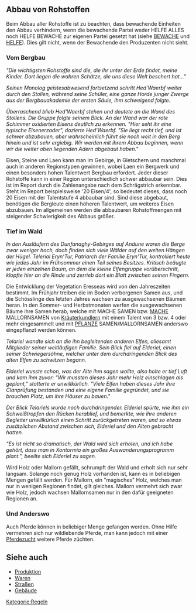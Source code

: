 == Abbau von Rohstoffen ==

Beim Abbau aller Rohstoffe ist zu beachten, dass bewachende Einheiten den Abbau verhindern, wenn die bewachende Partei weder HELFE ALLES noch HELFE BEWACHE zur eigenen Partei gesetzt hat (siehe [[BEWACHE]] und [[HELFE]]). Dies gilt nicht, wenn der Bewachende den Produzenten nicht sieht.

=== Vom Bergbau ===

''"Die wichtigsten Rohstoffe sind die, die ihr unter der Erde findet, meine Kinder. Dort liegen die wahren Schätze, die uns diese Welt beschert hat..."''

''Seinen Monolog geistesabwesend fortsetzend schritt Hed'Waerbf weiter durch den Stollen, während seine Schüler, eine ganze Horde junger Zwerge aus der Bergbauakademie der ersten Säule, ihm schweigend folgte.''

''Überraschend blieb Hed'Waerbf stehen und deutete an die Wand des Stollens. Die Gruppe folgte seinem Blick. An der Wand war der rote Schimmer oxidierten Eisens deutlich zu erkennen. "Hier seht ihr eine typische Eisenerzader", dozierte Hed'Waerbf. "Sie liegt recht tief, und ist schwer abzubauen, aber wahrscheinlich führt sie noch weit in den Berg hinein und ist sehr ergiebig. Wir werden mit ihrem Abbau beginnen, wenn wir die weiter oben liegenden Adern abgebaut haben."''

Eisen, Steine und Laen kann man im Gebirge, in Gletschern und manchmal auch in anderen Regionstypen gewinnen, wobei Laen ein Bergwerk und einen besonders hohen Talentwert Bergbau erfordert. Jeder dieser Rohstoffe kann in einer Region unterschiedlich schwer abbaubar sein. Dies ist im Report durch die Zahlenangabe nach dem Schrägstrich erkennbar. Steht im Report beispielsweise '20 Eisen/4', so bedeutet dieses, dass noch 20 Eisen mit der Talentstufe 4 abbaubar sind. Sind diese abgebaut, benötigen die Bergleute einen höheren Talentwert, um weiteres Eisen abzubauen. Im allgemeinen werden die abbaubaren Rohstoffmengen mit steigender Schwierigkeit des Abbaus größer.

=== Tief im Wald ===

''In den Ausläufern des Dunfanaghy-Gebirges auf Andune waren die Berge zwar weniger hoch, doch finden sich viele Wälder auf den weiten Hängen der Hügel. Telerial Eryn'Tur, Patriarch der Familie Eryn'Tur, kontrolliert heute wie jedes Jahr im Frühsommer einen Teil seines Besitzes. Kritisch beäugte er jeden einzelnen Baum, an dem die kleine Elfengruppe vorüberschritt, klopfte hier an die Rinde und zerrieb dort ein Blatt zwischen seinen Fingern.''

Die Entwicklung der Vegetation Eresseas wird von den Jahreszeiten bestimmt. Im Frühjahr treiben die im Boden verborgenen Samen aus, und die Schösslinge des letzten Jahres wachsen zu ausgewachsenen Bäumen heran. In den Sommer- und Herbstmonaten werfen die ausgewachsenen Bäume ihre Samen herab, welche mit MACHE SAMEN bzw. [[MACHE]] MALLORNSAMEN von [[Liste der Talente|Kräuterkundlern]] mit einem Talent von 3 bzw. 4 oder mehr eingesammelt und mit [[PFLANZE]] SAMEN/MALLORNSAMEN anderswo eingepflanzt werden können.

''Telariel wandte sich an die ihn begleitenden anderen Elfen, allesamt Mitglieder seiner weitläufigen Familie. Sein Blick fiel auf Elderiel, einen seiner Schwiegersöhne, welcher unter dem durchdringenden Blick des alten Elfen zu schwitzen begann.''

''Elderiel wusste schon, was der Alte ihm sagen wollte, also holte er tief Luft und kam ihm zuvor: "Wir mussten dieses Jahr mehr Holz einschlagen als geplant," stotterte er unwillkürlich. "Viele Elfen haben dieses Jahr ihre Clanprüfung bestanden und eine eigene Familie gegründet, und sie brauchen Platz, um ihre Häuser zu bauen."''

''Der Blick Telariels wurde noch durchdringender. Elderiel spürte, wie ihm ein Schweißtropfen den Rücken herablief, und bemerkte, wie ihre anderen Begleiter unwillkürlich einen Schritt zurückgetreten waren, und so etwas zusätzlichen Abstand zwischen sich, Elderiel und den Alten gebracht hatten.''

''"Es ist nicht so dramatisch, der Wald wird sich erholen, und ich habe gehört, dass man in Xontormia ein großes Auswanderungsprogramm plant.", beeilte sich Elderiel zu sagen.''

Wird Holz oder Mallorn gefällt, schrumpft der Wald und erholt sich nur sehr langsam. Solange noch genug Holz vorhanden ist, kann es in beliebigen Mengen gefällt werden. Für Mallorn, ein "magisches" Holz, welches man nur in wenigen Regionen findet, gilt gleiches. Mallorn vermehrt sich zwar wie Holz, jedoch wachsen Mallornsamen nur in den dafür geeigneten Regionen an.

=== Und Anderswo ===

Auch Pferde können in beliebiger Menge gefangen werden. Ohne Hilfe vermehren sich nur wildlebende Pferde, man kann jedoch mit einer [[Pferdezucht]] weitere Pferde züchten.

== Siehe auch ==

* [[Produktion]]
* [[Waren]]
* [[Straßen]]
* [[Gebäude]]

{{weiter|Waren}}

[[Kategorie:Regeln]]